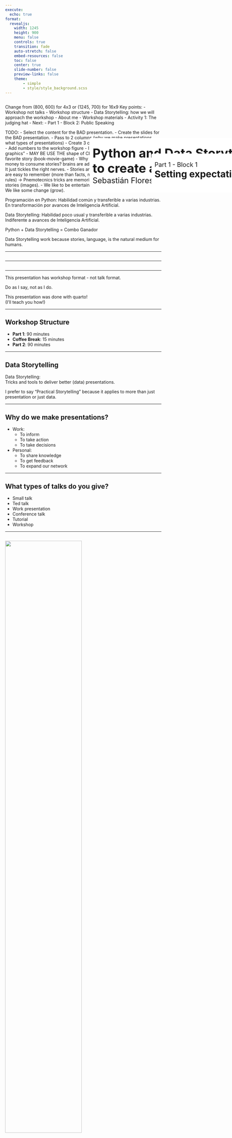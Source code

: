 ```yaml
---
execute:
  echo: true
format:
  revealjs:
    width: 1245
    height: 900
    menu: false
    controls: true
    transition: fade
    auto-stretch: false
    embed-resources: false
    toc: false
    center: true
    slide-number: false
    preview-links: false
    theme:
        - simple
        - style/style_background.scss
---
```


## { .custom-title }

&#32; 

::: {.notes}
Change from (800, 600) for 4x3 or (1245, 700) for 16x9
Key points:
- Workshop not talks
- Workshop structure
- Data Storytelling: how we will approach the workshop
- About me
- Workshop materials
- Activity 1: The judging hat
- Next:
  - Part 1 - Block 2: Public Speaking

TODO:
- Select the content for the BAD presentation.
- Create the slides for the BAD presentation.
- Pass to 2 columns (why we make presentations, what types of presentations)
- Create 3 columns for the workshop structure
- Add numbers to the workshop figure
- Improve the graph of "my story in 4 graphics"
- MAY BE USE THE shape of Chile in some graph...
- Name your favorite story (book-movie-game)
- Why do we spend so much time & money to consume stories? brains are adicted to it, just like chocolate cake! It just tickles the right nerves.
- Stories are sticky. Stories move us. Stories are easy to remember (more than facts, more than numbers, more than rules) -> Pnemotecnics tricks are memorization rules that are based on stories (images).
- We like to be entertained, we like to laugh, to be moved. We like some change (grow).


Programación en Python:
Habilidad común y transferible a varias industrias.
En transformación por avances de Inteligencia Artificial.

Data Storytelling:
Habilidad  poco usual y transferible a varias industrias.
Indiferente a avances de Inteligencia Artificial.

Python + Data Storytelling = Combo Ganador

Data Storytelling work because stories, language, is the natural medium for humans.
:::

---

## { .custom-title }
::: {style="position: absolute; left: 500px; top: 500px; width:2000px; background-color: #ffffff; padding: 10px; border-radius: 5px;"}
[Python and Data Storytelling <br> to create and deliver better presentations]{style="font-size: 40px; font-weight: bold; margin: 0px"} <br>
[Sebastián Flores, EuroPyCon 2025]{style="font-size: 25px;"}
:::

---

## { .custom-title }
::: {style="position: absolute; left: 700px; top: 550px; width:2000px; background-color: #ffffff; padding: 10px; border-radius: 5px;"}
[Part 1 - Block 1]{style="font-size: 20px; margin: 0px;"} <br>
[Setting expectations]{style="font-size: 30px; font-weight: bold; margin: 0px"} <br>
:::

---

::: {.callout-warning title="Note #1" .fragment}
This presentation has workshop format - not talk format.

Do as I say, not as I do.
:::

::: {.callout-tip title="Note #2" .fragment}
This presentation was done with quarto!  
(I'll teach you how!)
:::

---

## Workshop Structure

* **Part 1**: 90 minutes
* **Coffee Break**: 15 minutes
* **Part 2**: 90 minutes

---

## Data Storytelling

Data Storytelling:  
Tricks and tools to deliver better (data) presentations.

I prefer to say "Practical Storytelling" because it applies to more than just presentation or just data.

---


## Why do we make presentations?

- Work: 
  - To inform
  - To take action
  - To take decisions
- Personal:
  - To share knowledge
  - To get feedback
  - To expand our network

---

## What types of talks do you give?

- Small talk
- Ted talk
- Work presentation
- Conference talk
- Tutorial
- Workshop


---

## {transition="none"} 

![](images/P1B1/data_storytelling_model_0.png){fig-align="center" width="70%"}

---

## {transition="none" visibility="uncounted"} 

![](images/P1B1/data_storytelling_model_1.png){fig-align="center" width="70%"}

---

## {transition="none" visibility="uncounted"} 

![](images/P1B1/data_storytelling_model_2.png){fig-align="center" width="70%"}

---

## {transition="none" visibility="uncounted"} 

![](images/P1B1/data_storytelling_model_3.png){fig-align="center" width="70%"}

---

## {transition="none" visibility="uncounted"} 

![](images/P1B1/data_storytelling_model_4.png){fig-align="center" width="70%"}

---

## About the workshop

::: columns
::: {.column width="50%"}
* Intro & Setting Expectations
* Public Speaking
* Storytelling crash course
* Visualization Quick Wins
* Q&A
:::
::: {.column width="50%"}
* More visualization Quick Wins!
* A Practical Storytelling Framework
* Practical Storytelling tools 1
* Practical Storytelling tools 2
* Q&A
:::
:::

---

## About me
::: columns
::: {.column width="40%"}
![](images/seba_avatar_gmail.png){fig-align="center"}
:::
::: {.column width="60%"}
&#32;<br>

* Sebastián Flores aka sebastiandres
* Python Chile & IA Devs
* Streamlit Creator
* Innnovation Lead @ uPlanner
:::
:::

---


## My story in 4 graphics

![](code/0_baseline.png){fig-align="center"}

---

## My story in 4 graphics

![](code/1_UTFSM.png){fig-align="center"}

---

## My story in 4 graphics

![](code/2_École_Polytechnique.png){fig-align="center"}

---

## My story in 4 graphics

![](code/3_Stanford.png){fig-align="center"}

---

## My story in 4 graphics

![](code/4_Trabajo.png){fig-align="center"}

---

## About the workshop materials

- All materials are available on my [GitHub](https://github.com/sebastiandres/workshop-better-presentations): https://github.com/sebastiandres/workshop-better-presentations
- Take notes, ask questions, and participate actively.

---

## Activity 1: The judging hat {.fragment}

- I will give a short presentation
- You will take notes on the presentation: 
  - What can be improved?
  - What is bad/unclear?
- We will do a critique of the presentation

---

[Switch to presentation]

---

## Activity 1: The judging hat

What went wrong?

---

## What went wrong?

* Lacks structure
* Unclear message
* Bad slides design
* Poor delivery
* ...

---

## What can we learn from this? {.fragment}

- You already have a taste for good presentations. 
- We will develop a framework to guide how to craft better presentations.
- Trust your instincts - work to develop them! 

---

## Next:

Part 1 - Block 2: Public Speaking